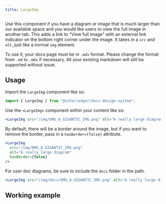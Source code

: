 ```yaml
---
title: LargeImg
---
```



Use this component if you have a diagram or image that is much larger than our available space and you would like users to view the full image in another tab. This adds a link to "View full image" with an external link indicator on the bottom right corner under the image. It takes in a `src` and `alt`, just like a normal `img` element.

To use it, your docs page must be in `.mdx` format. Please change the format from `.md` to `.mdx` if necessary. All your existing markdown will still be supported without issue.

## Usage

Import the `LargeImg` component like so:

```jsx
import { LargeImg } from "@interledger/docs-design-system";
```

Use the `<LargeImg>` component within your content like so:

```jsx
<LargeImg src="/img/OMG_A_GIGANTIC_IMG.png" alt="A really large diagram" />
```

By default, there will be a border around the image, but if you want to remove the border, pass in a `hasBorder={false}` attribute.

```jsx
<LargeImg
  src="/img/OMG_A_GIGANTIC_IMG.png"
  alt="A really large diagram"
  hasBorder={false}
/>
```

For user doc diagrams, be sure to include the `docs` folder in the path.

```jsx
<LargeImg src="/img/docs/OMG_A_GIGANTIC_IMG.png" alt="A really large diagram" />
```

## Working example

<LargeImg
  src="/img/diagram-wm-overview.png"
  alt="Overview diagram of Web Monetization"
/>

